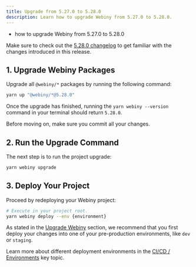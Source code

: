 ```yaml
---
title: Upgrade from 5.27.0 to 5.28.0
description: Learn how to upgrade Webiny from 5.27.0 to 5.28.0.
---
```



<Alert type="success" title="What you’ll learn">

- how to upgrade Webiny from 5.27.0 to 5.28.0

</Alert>

<Alert type="info">

Make sure to check out the [5.28.0 changelog](/docs/{version}/release-notes/5.28.0/changelog) to get familiar with the changes introduced in this release.

</Alert>

## 1. Upgrade Webiny Packages

Upgrade all `@webiny/*` packages by running the following command:

```bash
yarn up "@webiny/*@5.28.0"
```

Once the upgrade has finished, running the `yarn webiny --version` command in your terminal should return `5.28.0`.

<Alert type="info">

Before moving on, make sure you commit all your changes.

</Alert>

## 2. Run the Upgrade Command

The next step is to run the project upgrade:

```bash
yarn webiny upgrade
```

## 3. Deploy Your Project

Proceed by redeploying your Webiny project:

```bash
# Execute in your project root.
yarn webiny deploy --env {environment}
```

<Alert type="warning">

As stated in the [Upgrade Webiny](/docs/{version}/release-notes/upgrade-webiny#pre-production-environments-first) section, we recommend that you first deploy your changes into one of your pre-production environments, like `dev` or `staging`.

</Alert>

<Alert type="info">

Learn more about different deployment environments in the [CI/CD / Environments](/docs/{version}/core-development-concepts/ci-cd/environments) key topic.

</Alert>

